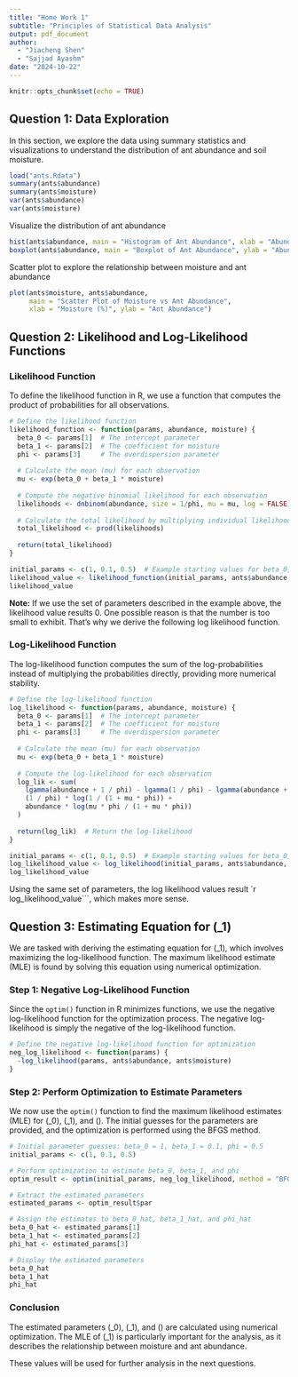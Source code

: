 ```yaml
---
title: "Home Work 1"
subtitle: "Principles of Statistical Data Analysis"
output: pdf_document
author: 
  - "Jiacheng Shen"
  - "Sajjad Ayashm"
date: "2024-10-22"
---
```


```r
knitr::opts_chunk$set(echo = TRUE)
```

## Question 1: Data Exploration

In this section, we explore the data using summary statistics and visualizations to understand the distribution of ant abundance and soil moisture.

```r
load("ants.Rdata")
summary(ants$abundance)
summary(ants$moisture)
var(ants$abundance)
var(ants$moisture)
```
Visualize the distribution of ant abundance
```r
hist(ants$abundance, main = "Histogram of Ant Abundance", xlab = "Abundance", ylab = "Frequency")
boxplot(ants$abundance, main = "Boxplot of Ant Abundance", ylab = "Abundance")
```
Scatter plot to explore the relationship between moisture and ant abundance
```r
plot(ants$moisture, ants$abundance, 
     main = "Scatter Plot of Moisture vs Ant Abundance", 
     xlab = "Moisture (%)", ylab = "Ant Abundance")
```

## Question 2: Likelihood and Log-Likelihood Functions

### Likelihood Function

To define the likelihood function in R, we use a function that computes the product of probabilities for all observations.
```r
# Define the likelihood function
likelihood_function <- function(params, abundance, moisture) {
  beta_0 <- params[1]  # The intercept parameter
  beta_1 <- params[2]  # The coefficient for moisture
  phi <- params[3]     # The overdispersion parameter
  
  # Calculate the mean (mu) for each observation
  mu <- exp(beta_0 + beta_1 * moisture)
  
  # Compute the negative binomial likelihood for each observation
  likelihoods <- dnbinom(abundance, size = 1/phi, mu = mu, log = FALSE)
  
  # Calculate the total likelihood by multiplying individual likelihoods
  total_likelihood <- prod(likelihoods)
  
  return(total_likelihood)
}

initial_params <- c(1, 0.1, 0.5)  # Example starting values for beta_0, beta_1, and phi
likelihood_value <- likelihood_function(initial_params, ants$abundance, ants$moisture)
likelihood_value
```
**Note:** If we use the set of parameters described in the example above, the likelihood value results 0.
One possible reason is that the number is too small to exhibit. That's why we derive the following
log likelihood function.

### Log-Likelihood Function

The log-likelihood function computes the sum of the log-probabilities instead of multiplying the probabilities directly, providing more numerical stability.

```r
# Define the log-likelihood function
log_likelihood <- function(params, abundance, moisture) {
  beta_0 <- params[1]  # The intercept parameter
  beta_1 <- params[2]  # The coefficient for moisture
  phi <- params[3]     # The overdispersion parameter
  
  # Calculate the mean (mu) for each observation
  mu <- exp(beta_0 + beta_1 * moisture)
  
  # Compute the log-likelihood for each observation
  log_lik <- sum(
    lgamma(abundance + 1 / phi) - lgamma(1 / phi) - lgamma(abundance + 1) +
    (1 / phi) * log(1 / (1 + mu * phi)) +
    abundance * log(mu * phi / (1 + mu * phi))
  )
  
  return(log_lik)  # Return the log-likelihood
}

initial_params <- c(1, 0.1, 0.5)  # Example starting values for beta_0, beta_1, and phi
log_likelihood_value <- log_likelihood(initial_params, ants$abundance, ants$moisture)
log_likelihood_value
```

Using the same set of parameters, the log likelihood values result `r log_likelihood_value```, which makes more sense.


## Question 3: Estimating Equation for \(\beta_1\)

We are tasked with deriving the estimating equation for \(\beta_1\), which involves maximizing the log-likelihood function. The maximum likelihood estimate (MLE) is found by solving this equation using numerical optimization.



### Step 1: Negative Log-Likelihood Function

Since the `optim()` function in R minimizes functions, we use the negative log-likelihood function for the optimization process. The negative log-likelihood is simply the negative of the log-likelihood function.

```r
# Define the negative log-likelihood function for optimization
neg_log_likelihood <- function(params) {
  -log_likelihood(params, ants$abundance, ants$moisture)
}
```

### Step 2: Perform Optimization to Estimate Parameters

We now use the `optim()` function to find the maximum likelihood estimates (MLE) for \(\beta_0\), \(\beta_1\), and \(\phi\). The initial guesses for the parameters are provided, and the optimization is performed using the BFGS method.

```r
# Initial parameter guesses: beta_0 = 1, beta_1 = 0.1, phi = 0.5
initial_params <- c(1, 0.1, 0.5)

# Perform optimization to estimate beta_0, beta_1, and phi
optim_result <- optim(initial_params, neg_log_likelihood, method = "BFGS")

# Extract the estimated parameters
estimated_params <- optim_result$par

# Assign the estimates to beta_0_hat, beta_1_hat, and phi_hat
beta_0_hat <- estimated_params[1]
beta_1_hat <- estimated_params[2]
phi_hat <- estimated_params[3]

# Display the estimated parameters
beta_0_hat
beta_1_hat
phi_hat
```

### Conclusion

The estimated parameters \(\beta_0\), \(\beta_1\), and \(\phi\) are calculated using numerical optimization. The MLE of \(\beta_1\) is particularly important for the analysis, as it describes the relationship between moisture and ant abundance.

These values will be used for further analysis in the next questions.

